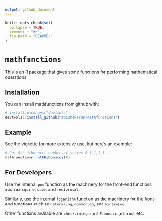 ```yaml
---
output: github_document
---
```



```r
knitr::opts_chunk$set(
  collapse = TRUE,
  comment = "#>",
  fig.path = "README-"
)
```

# `mathfunctions`

This is an R package that gives some functions for performing mathematical operations

## Installation

You can install mathfunctions from github with:

```r
# install.packages("devtools")
devtools::install_github("abishekarun/mathfunctions")
```

## Example

See the vignette for more extensive use, but here's an example:

```r
# Get 8th fibonacci number of series 0,1,1,2,3...
mathfunctions::nthFibonacci(8) 
```

## For Developers

Use the internal `pow` function as the machinery for the front-end functions such as `square`, `cube`, and `reciprocal`. 

Similarly, use the internal `logarithm` function as the machinery for the front-end functions such as `naturalLog`, `commonLog`, and `binaryLog`. 

Other functions available are `check.integer`,`nthFibonacci`,`nthroot` etc.


